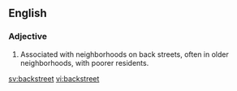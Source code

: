 
== English ==
===Adjective===
{{en-adj}}
# Associated with neighborhoods on back streets, often in older neighborhoods, with poorer residents.

[[sv:backstreet]]
[[vi:backstreet]]